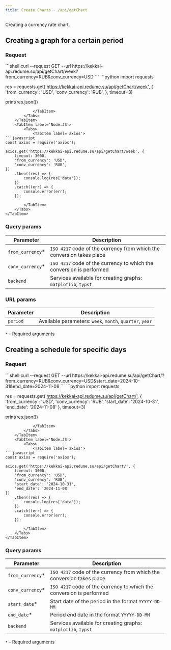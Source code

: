 ```yaml
---
title: Create Charts - /api/getChart
---
```


Creating a currency rate chart.



## Creating a graph for a certain period
### Request

<Tabs>
    <TabItem label='Shell'>
        <Tabs>
            <TabItem label='curl'>
```shell
curl --request GET --url https://kekkai-api.redume.su/api/getChart/week?from_currency=RUB&conv_currency=USD
```
            </TabItem>
        </Tabs>
    </TabItem>
    <TabItem label='Python'>
        <Tabs>
            <TabItem label='requests'>
```python
import requests

res = requests.get('https://kekkai-api.redume.su/api/getChart/week', {
    'from_currency': 'USD',
    'conv_currency': 'RUB',
}, timeout=3)

print(res.json())
```
            </TabItem>
        </Tabs>
    </TabItem>
    <TabItem label='Node.JS'>
        <Tabs>
            <TabItem label='axios'>
```javascript
const axios = require('axios');

axios.get('https://kekkai-api.redume.su/api/getChart/week', {
    timeout: 3000,
    'from_currency': 'USD',
    'conv_currency': 'RUB',  
})
    .then((res) => {
        console.log(res['data']);
    })
    .catch((err) => {
        console.error(err);
    });
```
            </TabItem>
        </Tabs>
    </TabItem>
</Tabs>



### Query params
| Parameter         | Description                                                             |
|-------------------|-------------------------------------------------------------------------|
| `from_currency`*  | `ISO 4217` code of the currency from which the conversion takes place   |
| `conv_currency`*  | `ISO 4217` code of the currency to which the conversion is performed    |
| `backend`        | Services available for creating graphs: `matplotlib`, `typst`            |


### URL params
| Parameter     | Description                                                             |
|---------------|-------------------------------------------------------------------------|
| `period`      | Available parameters: `week`, `month`, `quarter`, `year`                |

`*` - Required arguments

## Creating a schedule for specific days
### Request

<Tabs>
    <TabItem label='Shell'>
        <Tabs>
            <TabItem label='curl'>
```shell
curl --request GET --url https://kekkai-api.redume.su/api/getChart/?from_currency=RUB&conv_currency=USD&start_date=2024-10-31&end_date=2024-11-08
```
            </TabItem>
        </Tabs>
    </TabItem>
    <TabItem label='Python'>
        <Tabs>
            <TabItem label='requests'>
```python
import requests

res = requests.get('https://kekkai-api.redume.su/api/getChart/', {
    'from_currency': 'USD',
    'conv_currency': 'RUB',
    'start_date': '2024-10-31',
    'end_date': '2024-11-08'
}, timeout=3)

print(res.json())
```
            </TabItem>
        </Tabs>
    </TabItem>
    <TabItem label='Node.JS'>
        <Tabs>
            <TabItem label='axios'>
```javascript
const axios = require('axios');

axios.get('https://kekkai-api.redume.su/api/getChart/', {
    timeout: 3000,
    'from_currency': 'USD',
    'conv_currency': 'RUB',  
    'start_date': '2024-10-31',
    'end_date': '2024-11-08'
})
    .then((res) => {
        console.log(res['data']);
    })
    .catch((err) => {
        console.error(err);
    });
```
            </TabItem>
        </Tabs>
    </TabItem>
</Tabs>

### Query params
| Parameter        | Description                                                            |
|------------------|------------------------------------------------------------------------|
| `from_currency`* | `ISO 4217` code of the currency from which the conversion takes place  |
| `conv_currency`* | `ISO 4217` code of the currency to which the conversion is performed   |
| `start_date`*    | Start date of the period in the format `YYYYY-DD-MM`                   |
| `end_date`*      | Period end date in the format `YYYYY-DD-MM`                            |
| `backend`        | Services available for creating graphs: `matplotlib`, `typst`          |

`*` - Required arguments